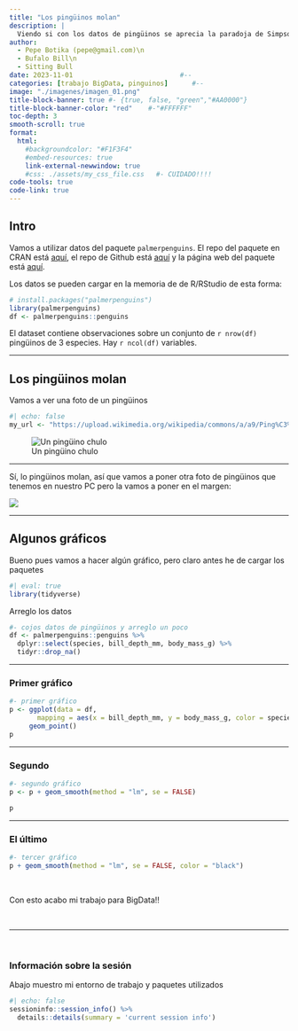 ---
title: "Los pingüinos molan"
description: |
  Viendo si con los datos de pingüinos se aprecia la paradoja de Simpson
author:   
  - Pepe Botika (pepe@gmail.com)\n   
  - Bufalo Bill\n
  - Sitting Bull
date: 2023-11-01                           #--
categories: [trabajo BigData, pinguinos]      #--
image: "./imagenes/imagen_01.png"
title-block-banner: true #- {true, false, "green","#AA0000"}
title-block-banner-color: "red"    #-"#FFFFFF" 
toc-depth: 3
smooth-scroll: true
format: 
  html:
    #backgroundcolor: "#F1F3F4"
    #embed-resources: true
    link-external-newwindow: true
    #css: ./assets/my_css_file.css   #- CUIDADO!!!!
code-tools: true
code-link: true
---


## Intro 

Vamos a utilizar datos del paquete `palmerpenguins`. El repo del paquete en CRAN está [aquí](https://cran.r-project.org/web/packages/palmerpenguins/index.html), el repo de Github está [aquí](https://github.com/allisonhorst/palmerpenguins) y la página web del paquete está [aquí](https://allisonhorst.github.io/palmerpenguins/).

Los datos se pueden cargar en la memoria de de R/RStudio de esta forma:

```{r}
# install.packages("palmerpenguins")
library(palmerpenguins)
df <- palmerpenguins::penguins
```


El dataset contiene observaciones sobre un conjunto de `r nrow(df)` pingüinos de 3 especies. Hay  `r ncol(df)` variables.

---

## Los pingüinos molan

Vamos a ver una foto de un pingüinos

```{r}
#| echo: false
my_url <- "https://upload.wikimedia.org/wikipedia/commons/a/a9/Ping%C3%BCinos.JPG?20090406212143"
```


![Un pingüino chulo](https://upload.wikimedia.org/wikipedia/commons/a/a9/Ping%C3%BCinos.JPG?20090406212143)

---

Sí, lo pingüinos molan, así que vamos a poner otra foto de pingüinos que tenemos en nuestro PC pero la vamos a poner en el margen:

::: {.column-margin}

![](./imagenes/imagen_01.png){fig-align="center"}

:::

---

## Algunos gráficos


Bueno pues vamos a hacer algún gráfico, pero claro antes he de cargar los paquetes

```{r}
#| eval: true
library(tidyverse)
```


Arreglo los datos

```{r}
#- cojos datos de pingüinos y arreglo un poco 
df <- palmerpenguins::penguins %>% 
  dplyr::select(species, bill_depth_mm, body_mass_g) %>% 
  tidyr::drop_na()
```

---

### Primer gráfico


```{r}
#- primer gráfico
p <- ggplot(data = df, 
       mapping = aes(x = bill_depth_mm, y = body_mass_g, color = species)) +
     geom_point()
p
```

---

### Segundo

```{r}
#- segundo gráfico
p <- p + geom_smooth(method = "lm", se = FALSE) 

p
```

---

### El último

```{r}
#- tercer gráfico
p + geom_smooth(method = "lm", se = FALSE, color = "black") 
```

<br>

Con esto acabo mi trabajo para BigData!!

<br>

----------------------

<br>

### Información sobre la sesión

Abajo muestro mi entorno de trabajo y paquetes utilizados

```{r}
#| echo: false
sessioninfo::session_info() %>% 
  details::details(summary = 'current session info') 
```



